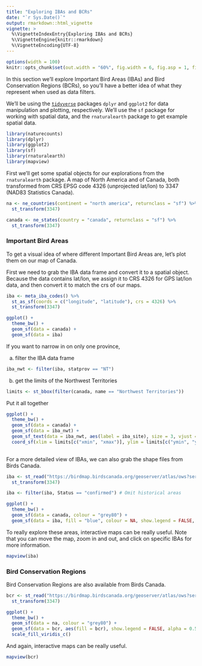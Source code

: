 ```yaml
---
title: "Exploring IBAs and BCRs"
date: "`r Sys.Date()`"
output: rmarkdown::html_vignette
vignette: >
  %\VignetteIndexEntry{Exploring IBAs and BCRs}
  %\VignetteEngine{knitr::rmarkdown}
  %\VignetteEncoding{UTF-8}
---
```


```r
options(width = 100)
knitr::opts_chunk$set(out.width = "60%", fig.width = 6, fig.asp = 1, fig.align = "center")
```


In this section we'll explore Important Bird Areas (IBAs) and Bird Conservation Regions (BCRs), so you'll have a better idea of what they represent when used as data filters.

We'll be using the [`tidyverse`](http://tidyverse.org) packages `dplyr` and `ggplot2` for data manipulation and plotting, respectively. We'll use the `sf` package for working with spatial data, and the `rnaturalearth` package to get example spatial data.

```r
library(naturecounts)
library(dplyr)
library(ggplot2)
library(sf)
library(rnaturalearth)
library(mapview)
```

First we'll get some spatial objects for our explorations from the `rnaturalearth` package. A map of North America and of Canada, both transformed from CRS EPSG code 4326 (unprojected lat/lon) to 3347 (NAD83 Statistics Canada).

```r
na <- ne_countries(continent = "north america", returnclass = "sf") %>%
  st_transform(3347)

canada <- ne_states(country = "canada", returnclass = "sf") %>%
  st_transform(3347)
```

### Important Bird Areas
To get a visual idea of where different Important Bird Areas are, let's plot them on our map of Canada.

First we need to grab the IBA data frame and convert it to a spatial object. Because the data contains lat/lon, we assign it to CRS 4326 for GPS lat/lon data, and then convert it to match the crs of our maps.

```r
iba <- meta_iba_codes() %>%
  st_as_sf(coords = c("longitude", "latitude"), crs = 4326) %>%
  st_transform(3347)

ggplot() +
  theme_bw() +
  geom_sf(data = canada) +
  geom_sf(data = iba)
```

If you want to narrow in on only one province,

a) filter the IBA data frame

```r
iba_nwt <- filter(iba, statprov == "NT")
```

b) get the limits of the Northwest Territories

```r
limits <- st_bbox(filter(canada, name == "Northwest Territories"))
```

Put it all together
```r
ggplot() + 
  theme_bw() +
  geom_sf(data = canada) +
  geom_sf(data = iba_nwt) +
  geom_sf_text(data = iba_nwt, aes(label = iba_site), size = 3, vjust = -0.5) +
  coord_sf(xlim = limits[c("xmin", "xmax")], ylim = limits[c("ymin", "ymax")])
                               
```

For a more detailed view of IBAs, we can also grab the shape files from Birds Canada.

```r
iba <- st_read("https://birdmap.birdscanada.org/geoserver/atlas/ows?service=WFS&version=1.0.0&request=GetFeature&typeName=atlas:iba&outputFormat=application%2Fjson") %>%
  st_transform(3347)

iba <- filter(iba, Status == "confirmed") # Omit historical areas

ggplot() +
  theme_bw() +
  geom_sf(data = canada, colour = "grey80") +
  geom_sf(data = iba, fill = "blue", colour = NA, show.legend = FALSE, alpha = 0.5)
```

To really explore these areas, interactive maps can be really useful. Note that you can move the map, zoom in and out, and click on specific IBAs for more information.

```r
mapview(iba)
```

### Bird Conservation Regions

Bird Conservation Regions are also available from Birds Canada.

```r
bcr <- st_read("https://birdmap.birdscanada.org/geoserver/atlas/ows?service=WFS&version=1.0.0&request=GetFeature&typeName=atlas:bcr&outputFormat=application%2Fjson") %>%
  st_transform(3347)

ggplot() +
  theme_bw() +
  geom_sf(data = na, colour = "grey80") +
  geom_sf(data = bcr, aes(fill = bcr), show.legend = FALSE, alpha = 0.5) +
  scale_fill_viridis_c()
```

And again, interactive maps can be really useful.

```r
mapview(bcr)
```